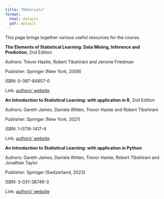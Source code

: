 ```yaml
--- 
title: "Materials"
format: 
  html: default
  pdf: default
---
```


This page brings together various useful resources for the course.


**The Elements of Statistical Learning: Data Mining, Inference and Prediction**, 2nd Edition

Authors: Trevor Hastie, Robert Tibshirani and Jerome Friedman

Publisher: Springer (New York, 2009)

ISBN: 0-387-84857-0

Link: [authors' website](https://hastie.su.domains/ElemStatLearn/)


**An Introduction to Statistical Learning: with application in R**, 2nd Edition

Authors: Gareth James, Daniela Witten, Trevor Hastie and Robert Tibshirani 

Publisher: Springer (New York, 2021)

ISBN: 1-0716-1417-4

Link: [authors' website](https://www.statlearning.com)


**An Introduction to Statistical Learning: with application in Python**

Authors: Gareth James, Daniela Witten, Trevor Hastie, Robert Tibshirani and Jonathan Taylor

Publisher: Springer (Switzerland, 2023)

ISBN: 3-031-38746-3

Link: [authors' website](https://www.statlearning.com)

